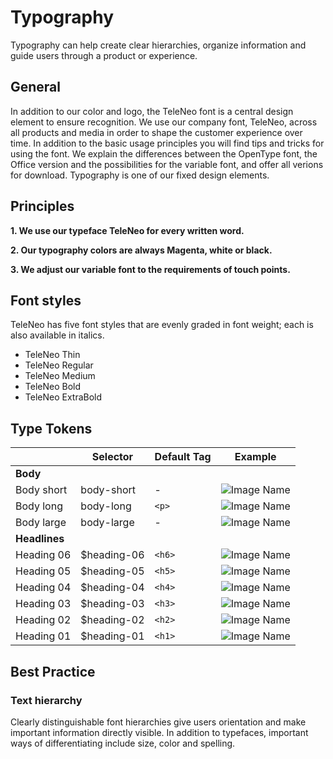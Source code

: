 
<Meta title="Guidelines/Typography" />

# Typography

Typography can help create clear hierarchies, organize information and guide users through a product or experience.

## General

In addition to our color and logo, the TeleNeo font is a central design element to ensure recognition. We use our company font, TeleNeo, across all products and media in order to shape the customer experience over time. In addition to the basic usage principles you will find tips and tricks for using the font. We explain the differences between the OpenType font, the Office version and the possibilities for the variable font, and offer all verions for download. Typography is one of our fixed design elements.

## Principles

**1. We use our typeface TeleNeo for every written word.**

**2. Our typography colors are always Magenta, white or black.**

**3. We adjust our variable font to the requirements of touch points.**

## Font styles

TeleNeo has five font styles that are evenly graded in font weight; each is also available in italics.

- TeleNeo Thin
- TeleNeo Regular
- TeleNeo Medium
- TeleNeo Bold
- TeleNeo ExtraBold

## Type Tokens

|               | Selector        | Default Tag    | Example                                 |
| ------------- | --------------- | -------------- | --------------------------------------- |
| **Body**      |                 |                |                                         |
| Body short    | body-short      | -              | ![Image Name](assets/2_guidelines/3_typography/image2020-8-3_15-11-56.png) |
| Body long     | body-long       | `<p>`          | ![Image Name](assets/2_guidelines/3_typography/image2020-8-3_15-11-47.png) |
| Body large    | body-large      | -              | ![Image Name](assets/2_guidelines/3_typography/image2020-8-3_15-11-40.png) |
| **Headlines** |                 |                |                                         |
| Heading 06    | \$heading-06    | `<h6>`         | ![Image Name](assets/2_guidelines/3_typography/image2020-8-3_15-10-27.png) |
| Heading 05    | \$heading-05    | `<h5>`         | ![Image Name](assets/2_guidelines/3_typography/image2020-8-3_15-11-27.png) |
| Heading 04    | \$heading-04    | `<h4>`         | ![Image Name](assets/2_guidelines/3_typography/image2020-8-3_15-11-20.png) |
| Heading 03    | \$heading-03    | `<h3>`         | ![Image Name](assets/2_guidelines/3_typography/image2020-8-3_15-11-13.png) |
| Heading 02    | \$heading-02    | `<h2>`         | ![Image Name](assets/2_guidelines/3_typography/image2020-8-3_15-11-4.png)  |
| Heading 01    | \$heading-01    | `<h1>`         | ![Image Name](assets/2_guidelines/3_typography/image2020-8-3_15-10-51.png) |

## Best Practice

### Text hierarchy

Clearly distinguishable font hierarchies give users orientation and make important information directly visible. In addition to typefaces, important ways of differentiating include size, color and spelling.
